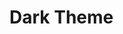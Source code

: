 

<Meta title="Styles/Themes/Dark" />

# Dark Theme

<ColorPalette>
  <ColorItem
    title="Base"
    colors={{
      background: themes.dark.background,
      foreground: themes.dark.foreground,
    }}
  />
  <ColorItem
    title="Card"
    colors={{
      card: themes.dark.card,
      [`card-foreground`]: themes.dark.cardForeground,
    }}
  />
  <ColorItem
    title="Popover"
    colors={{
      popover: themes.dark.popover,
      [`popover-foreground`]: themes.dark.popoverForeground,
    }}
  />
  <ColorItem
    title="Primary"
    colors={{
      primary: themes.dark.primary.DEFAULT,
      [`primary-foreground`]: themes.dark.primaryForeground,
    }}
  />
  <ColorItem
    title="Secondary"
    colors={{
      secondary: themes.dark.secondary,
      [`secondary-foreground`]: themes.dark.secondaryForeground,
    }}
  />
  <ColorItem
    title="Muted"
    colors={{
      muted: themes.dark.muted,
      [`muted-foreground`]: themes.dark.mutedForeground,
    }}
  />
  <ColorItem
    title="Accent"
    colors={{
      accent: themes.dark.accent,
      [`accent-foreground`]: themes.dark.accentForeground,
    }}
  />
  <ColorItem
    title="Destructive"
    colors={{
      destructive: themes.dark.destructive,
      [`destructive-foreground`]: themes.dark.destructiveForeground,
    }}
  />
  <ColorItem
    title="Success"
    colors={{
      success: themes.dark.success,
      [`success-foreground`]: themes.dark.successForeground,
    }}
  />
  <ColorItem
    title="Warning"
    colors={{
      warning: themes.dark.warning,
      [`warning-foreground`]: themes.dark.warningForeground,
    }}
  />
  <ColorItem
    title="For"
    colors={{
      for: themes.dark.for,
      [`for-foreground`]: themes.dark.forForeground,
    }}
  />
  <ColorItem
    title="Against"
    colors={{
      against: themes.dark.against,
      [`against-foreground`]: themes.dark.againstForeground,
    }}
  />
  <ColorItem
    title="Social"
    colors={{
      social: themes.dark.social,
      [`social-foreground`]: themes.dark.socialForeground,
    }}
  />
  <ColorItem
    title="Border"
    colors={{
      border: themes.dark.border,
    }}
  />
  <ColorItem
    title="Input"
    colors={{
      input: themes.dark.input,
    }}
  />
  <ColorItem
    title="Ring"
    colors={{
      ring: themes.dark.ring,
    }}
  />
</ColorPalette>
